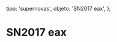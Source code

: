 
  tipo: 'supernovas',
  objeto: 'SN2017 eax',
};

# SN2017 eax

<Imagen
  src="registro/sn2017-eax_20170518_sn2017eax_20170518_i88.jpg"
  fecha="20170518"
/>